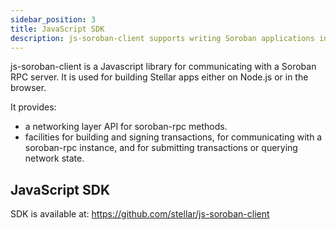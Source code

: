 ```yaml
---
sidebar_position: 3
title: JavaScript SDK
description: js-soroban-client supports writing Soroban applications in JavaScript.
---
```


js-soroban-client is a Javascript library for communicating with a Soroban RPC server. It is used for building Stellar apps either on Node.js or in the browser.

It provides:

- a networking layer API for soroban-rpc methods.
- facilities for building and signing transactions, for communicating with a soroban-rpc instance, and for submitting transactions or querying network state.

## JavaScript SDK

SDK is available at: https://github.com/stellar/js-soroban-client
